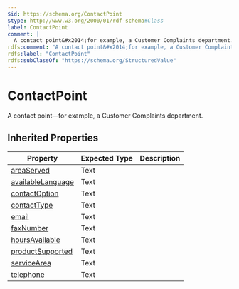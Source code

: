 ```yaml
---
$id: https://schema.org/ContactPoint
$type: http://www.w3.org/2000/01/rdf-schema#Class
label: ContactPoint
comment: |
  A contact point&#x2014;for example, a Customer Complaints department.
rdfs:comment: "A contact point&#x2014;for example, a Customer Complaints department."
rdfs:label: "ContactPoint"
rdfs:subClassOf: "https://schema.org/StructuredValue"
---
```


# ContactPoint

A contact point&#x2014;for example, a Customer Complaints department.

## Inherited Properties

| Property | Expected Type | Description |
| --- | --- | --- |
| [areaServed](https://schema.org/areaServed) | Text |  |
| [availableLanguage](https://schema.org/availableLanguage) | Text |  |
| [contactOption](https://schema.org/contactOption) | Text |  |
| [contactType](https://schema.org/contactType) | Text |  |
| [email](https://schema.org/email) | Text |  |
| [faxNumber](https://schema.org/faxNumber) | Text |  |
| [hoursAvailable](https://schema.org/hoursAvailable) | Text |  |
| [productSupported](https://schema.org/productSupported) | Text |  |
| [serviceArea](https://schema.org/serviceArea) | Text |  |
| [telephone](https://schema.org/telephone) | Text |  |
